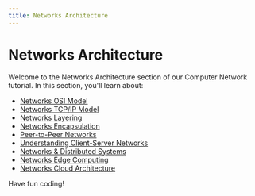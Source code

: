 ```yaml
---
title: Networks Architecture
---
```


# Networks Architecture

Welcome to the Networks Architecture section of our Computer Network tutorial. In this section, you'll learn about:

- [Networks OSI Model](./0-networks-osi-model.mdx)
- [Networks TCP/IP Model](./1-networks-tcpip-model.mdx)
- [Networks Layering](./2-networks-layering.mdx)
- [Networks Encapsulation](./3-networks-encapsulation.mdx)
- [Peer-to-Peer Networks](./4-networks-peer-to-peer.mdx)
- [Understanding Client-Server Networks](./5-networks-client-server.mdx)
- [Networks & Distributed Systems](./6-networks-distributed-systems.mdx)
- [Networks Edge Computing](./7-networks-edge-computing.mdx)
- [Networks Cloud Architecture](./8-networks-cloud-architecture.mdx)

Have fun coding!